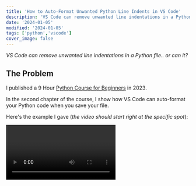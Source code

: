 ```yaml
---
title: 'How to Auto-Format Unwanted Python Line Indents in VS Code'
description: 'VS Code can remove unwanted line indentations in a Python file.. or can it?'
date: '2024-01-05'
modified: '2024-01-05'
tags: ['python','vscode']
cover_image: false
---
```


_VS Code can remove unwanted line indentations in a Python file.. or can it?_

## The Problem 

I published a 9 Hour [Python Course for Beginners](https://youtu.be/H2EJuAcrZYU) in 2023. 

In the second chapter of the course, I show how VS Code can auto-format your Python code when you save your file. 

Here's the example I gave (_the video should start right at the specific spot_):

<Video id="fLAfa-BQtOQ?si=sq6aV5StmUTpWn1V&t=585" />

Shortly after publishing my course, **VS Code changed how it handles auto-formatting.** 

This has led to some confusion and frustration.

I get it. 

_I am also frustrated when things change right after I publish a video._ 

In tech things change all the time - and that includes web development and programming tools. 

My best advice here is to get used to it because change will keep happening throughout your career.

That said, you can tackle a problem like this and find a solution. 

I did, and I'm going to share it below. First, let's address denials and random fixes that won't work.

## Fixes That Won't Work  

After receiving many video comments about the issue, I opened a Python file in VS Code and tried it again. 

**It didn't work.** It clearly _used to_ as I demonstrated in the video, but something had indeed changed - and likely due to a VS Code update. 

I searched the web for an answer. Of course, the web is full of all sorts of random advice. 

Some shared their VS Code `settings.json` preferences for Python because theirs worked. 

Some blamed using a virtual environment. 

Others claimed `autopep8` was deprecated, and everyone should use `black` instead. (As of January 2024, [autopep8](https://marketplace.visualstudio.com/items?itemName=ms-python.autopep8) is still available for use.)

## A Denial 

I read the autopep8 logs of my current VS Code installation. There I noticed a warning stating `Skipping non python code`. 

I Googled this phrase along with `VS Code` and found a [GitHub discussion](https://github.com/microsoft/vscode-python/discussions/21201) with a VS Code maintainer. 

I know he was trying to help, but he denied what I demonstrated in the video was possible with VS Code as I had it setup: 

> That's probably not being done by a formatter we support since that isn't valid Python code (you can't have an indent like that as it's not valid Python code). They may have some other extension installed, pressed something else to fix the indentation (e.g. ctrl+shift+tab to dedent the line), etc.

> Regardless, there is zero expectation from us that any formatter we support would be able to handle fixing that code.

Again, I know he meant well, and I respect the VS Code (and all) maintainers. Nothing personal here, friend. You do vital work. 

Unfortunately, _all of the assumptions above were incorrect_. 
- I did not use another formatter. 
- I did not have another extension installed. 
- I did not press a key combination to dedent the line 

I'm sure the maintainer would have directly addressed the issue if he was provided with steps to recreate the occurrence for himself. 

_That's exactly what I'm going to do._

## How to Remove Unwanted Line Indentations with VS Code Auto-Formatting

I had updated VS Code on my main workstation. The auto-formatting I demonstrated in the video was no longer working on it.

_Fortunately, my old Windows laptop had not been updated_. 

I checked my installation versions of VS Code and the Python extension for VS Code: 

`VS Code version VSCode 1.70.2`

`Python Extension v2022.16.1`

I created a new Python file in VS Code and quickly recreated the auto-formatting scenario. 

**It worked!**

This told me my hunch was correct and that the desired behavior had been removed in a VS Code update.

I wanted to confirm I could recreate this on another computer, too. 

I got out my new Macbook. It has the latest version of Python installed. (_3.12.1 as of this writing_) 

I had recently installed VS Code on it. Now I would need to download [`VS Code version 1.70.2`](https://code.visualstudio.com/updates/v1_70) and install it.

That's not enough though. I still needed the Python extension to provide any identification of improper formatting. 

I couldn't find a `VSIX` file for version `2022.16.1`, so I went with the closest version I could find to download: [`v2022.15.12731017`](https://www.vsixhub.com/go.php?post_id=101360&app_id=f1f59ae4-9318-4f3c-a9b5-81b2eaa5f8a5&s=4WVwftKw6Tl%2FA&link=https%3A%2F%2Ff2.vsixhub.com%2Ffile.php%3Fversion%3D2022.15.12731017%26ext_name%3Dpython)

To install a VS Code extension from a VSIX file, open the Command Palette (`Ctrl+Shift+P`) and use the `Install from VSIX...` command. 

With these older versions now installed on my new Macbook, I once again recreated the auto-formatting scenario. 

**It worked again!**

Note the following:
- I do not have any other formatting extensions. 
- I do not have anything about Python in my `settings.json` file.
- If I `Ctrl+Click` for the context menu and choose `Format Document With`, `Python` is the only formatting option listed.

## Is It Worth It?

Probably not. 

I wouldn't go back to an old version of VS Code just for this feature. This would also cause you to miss any new updates. 

You still get red squiggly lines in VS Code for this formatting mistake. You should be able to easily see it and correct it on your own. 

And note, I said _formatting mistake_. 

If you read the full [GitHub discussion](https://github.com/microsoft/vscode-python/discussions/21201) I mentioned earlier, the maintainer clarifies why VS Code is not auto-formatting that extra line space:

> That's actually not a formatting error. That original code is valid Python, it just happens to have extra whitespace that isn't necessary and looks "ugly".

That said, we all now know VS Code was once capable of auto-correcting unwanted line-indentations. 

It sure would be cool if it did again.